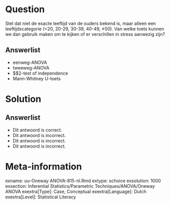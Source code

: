 Question
========
  
Stel dat niet de exacte leeftijd van de ouders bekend is, maar alleen een leeftijdscategorie (<20, 20-29, 30-39, 40-49, ≥50). Van welke toets kunnen we dan gebruik maken om te kijken of er verschillen in stress aanwezig zijn?
  
Answerlist
----------
* eenweg-ANOVA 
* tweeweg-ANOVA
* $\chi$2-test of independence 
* Mann-Whitney U-toets


Solution
========

Answerlist
----------
* Dit antwoord is correct.
* Dit antwoord is incorrect.
* Dit antwoord is incorrect.
* Dit antwoord is incorrect.

Meta-information
================
exname: uu-Oneway ANOVA-815-nl.Rmd
extype: schoice
exsolution: 1000
exsection: Inferential Statistics/Parametric Techniques/ANOVA/Oneway ANOVA
exextra[Type]: Case, Conceptual
exextra[Language]: Dutch
exextra[Level]: Statistical Literacy